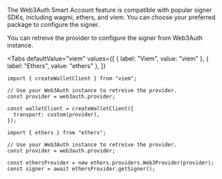 
The Web3Auth Smart Account feature is compatible with popular signer SDKs, including wagmi, ethers,
and viem. You can choose your preferred package to configure the signer.

You can retreive the provider to configure the signer from Web3Auth instance.

<Tabs
  defaultValue="viem"
  values={[
    { label: "Viem", value: "viem" },
    { label: "Ethers", value: "ethers" },
  ]}
>

<TabItem value="viem">

```tsx
import { createWalletClient } from "viem";

// Use your Web3Auth instance to retreive the provider.
const provider = web3auth.provider;

const walletClient = createWalletClient({
  transport: custom(provider),
});
```

</TabItem>

<TabItem value="ethers">

```tsx
import { ethers } from "ethers";

// Use your Web3Auth instance to retreive the provider.
const provider = web3auth.provider;

const ethersProvider = new ethers.providers.Web3Provider(provider);
const signer = await ethersProvider.getSigner();
```

</TabItem>
</Tabs>
